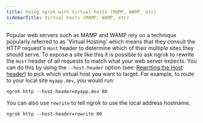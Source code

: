 ```yaml
---
title: Using ngrok with Virtual hosts (MAMP, WAMP, etc)
sidebarTitle: Virtual hosts (MAMP, WAMP, etc)
---
```



Popular web servers such as MAMP and WAMP rely on a technique popularly referred to as 'Virtual Hosting' which means that they consult the HTTP request's `Host` header to determine which of their multiple sites they should serve. To expose a site like this it is possible to ask ngrok to rewrite the `Host` header of all requests to match what your web server expects. You can do this by using the `--host-header` option (see: [Rewriting the Host header](/universal-gateway/http/#rewrite-host-header)) to pick which virtual host you want to target. For example, to route to your local site `myapp.dev`, you would run:

    ngrok http --host-header=myapp.dev 80

You can also use `rewrite` to tell ngrok to use the local address hostname.

    ngrok http --host-header=rewrite 80
